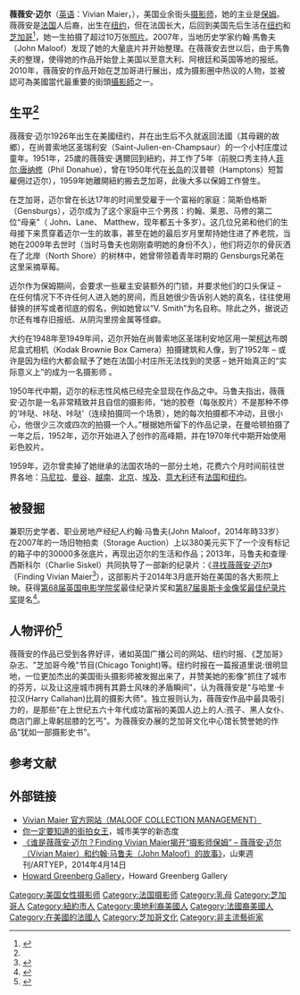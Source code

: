 {{NoteTA
|1=zh-hans:寻找薇薇安·迈尔;zh-hant:尋秘街拍客
}}
{{Infobox artist
| image         = Vivian Maier.jpg
| imagesize     =
| caption       =  Vivian Maier
|birth_name          = Vivian Dorothea Maier
| birth_date     = {{birth date|1926|2|1}}
| birth_place     = {{USA}}[[紐約州|紐約州]][[紐約市|紐約市]]
| death_date     =  {{death date and age|2009|4|21|1926|2|1}}
| death_place    = {{USA}}[[伊利諾州|伊利諾州]][[芝加哥|芝加哥]]
| nationality   = {{USA}}
| field         = [[攝影|攝影]]
| training      =
| movement      =
| works         =
| patrons       =
| influenced    =
| awards        =
| signature    =
}}
'''薇薇安·迈尔'''（[[英语|英语]]：Vivian Maier，{{bd|1926年|2月1日|2009年|4月21日|catIdx=M}}），美国业余街头[[摄影师|摄影师]]，她的主业是[[保姆|保姆]]。薇薇安是[[法国|法国]]人后裔，出生在[[纽约|纽约]]，但在法国长大，后回到美国先后生活在[[纽约|纽约]]和[[芝加哥|芝加哥]]<ref name="#1">{{cite web|url=http://mshandong.com/smart/2014/04/14/finding-vivian-maier-and-john-maloof/5995 | title=谁是薇薇安·迈尔？（artyep）| language=zh-hans| publisher=山東週刊（Shandong Weekly/Schantung）}}</ref>，她一生拍摄了超过10万张[[照片|照片]]。2007年，当地历史学家约翰·馬魯夫（John Maloof）发现了她的大量底片并开始整理。在薇薇安去世以后，由于馬魯夫的整理，使得她的作品开始登上美国以至意大利、阿根廷和英国等地的报纸。2010年，薇薇安的作品开始在芝加哥进行展出，成为摄影圈中热议的人物，並被認可為美國當代最重要的街頭[[攝影師|攝影師]]之一。

== 生平<ref name="#1"/> ==

薇薇安·迈尔1926年出生在美國纽约，并在出生后不久就返回法國（其母親的故鄉），在尚普索地区圣瑞利安（Saint-Julien-en-Champsaur）的一个小村庄度过童年。1951年，25歲的薇薇安·邁爾回到紐約，并工作了5年（前脱口秀主持人[[菲尔·唐纳修|菲尔·唐纳修]]（Phil Donahue），曾在1950年代在[[长岛|长岛]]的汉普顿（Hamptons）短暂雇佣过迈尔），1959年她離開紐約搬去芝加哥，此後大多以保姆工作營生。

在芝加哥，迈尔曾在长达17年的时间里受雇于一个富裕的家庭：简斯伯格斯（Gensburgs），迈尔成为了这个家庭中三个男孩：约翰、莱恩、马修的第二位“母亲”（ John、Lane、 Matthew，现年都五十多岁）。这几位兄弟和他们的生母接下来贯穿着迈尔一生的故事，甚至在她的最后岁月里帮持她住进了养老院，当她在2009年去世时（当时马鲁夫也刚刚查明她的身份不久），他们将迈尔的骨灰洒在了北岸（North Shore）的树林中，她曾带领着青年时期的 Gensburgs兄弟在这里采摘草莓。

迈尔作为保姆期间，会要求一些雇主安装额外的门锁，并要求他们的口头保证 – 在任何情况下不许任何人进入她的房间，而且她很少告诉别人她的真名，往往使用替换的拼写或者彻底的假名，例如她曾以“V. Smith”为名自称。除此之外，据说迈尔还有堆存旧报纸、从阴沟里捞金属等怪癖。

大约在1948年至1949年间，迈尔开始在尚普索地区圣瑞利安地区用一架[[柯达|柯达]]布朗尼盒式相机（Kodak Brownie Box Camera）拍摄建筑和人像，到了1952年 – 或许是因为纽约大都会赋予了她在法国小村庄所无法找到的灵感 – 她开始真正的“实际意义上”的成为一名摄影师 。

1950年代中期，迈尔的标志性风格已经完全显现在作品之中。马鲁夫指出，薇薇安·迈尔是一名非常精致并且自信的摄影师，“她的胶卷（每张胶片）不是那种不停的‘咔哒、咔哒、咔哒’（连续拍摄同一个场景），她的每次拍摄都不冲动，且很小心，他很少三次或四次的拍摄一个人。”根据她所留下的作品记录，在曼哈顿拍摄了一年之后，1952年，迈尔开始进入了创作的高峰期，并在1970年代中期开始使用彩色胶片。

1959年，迈尔曾卖掉了她继承的法国农场的一部分土地，花费六个月时间前往世界各地：[[马尼拉|马尼拉]]、[[曼谷|曼谷]]、[[越南|越南]]、[[北京|北京]]、[[埃及|埃及]]、[[意大利|意大利]]还有[[法国|法国]]和[[纽约|纽约]]。

== 被發掘 ==

兼职历史学者、职业房地产经纪人约翰·马鲁夫(John Maloof，2014年時33岁）在2007年的一场旧物拍卖（Storage Auction）上以380美元买下了一个没有标记的箱子中的30000多张底片，再现出迈尔的生活和作品；2013年，马鲁夫和查理·西斯科尔（Charlie Siskel）共同执导了一部新的纪录片：《[[寻找薇薇安·迈尔|寻找薇薇安·迈尔]]》（Finding Vivian Maier<ref>{{cite web|url=http://www.imdb.com/title/tt2714900/
 | title=Finding Vivian Maier (2013)| language=en| publisher=IMDb.com, Inc}}</ref>），这部影片于2014年3月底开始在美国的各大影院上映。获得[[第68届英国电影学院奖|第68届英国电影学院奖]]最佳纪录片奖和[[第87届奥斯卡金像奖|第87届奥斯卡金像奖]][[奥斯卡最佳纪录片奖|最佳纪录片奖]]提名<ref>{{cite web|url=http://www.out.com/entertainment/popnography/2015/01/15/lgbt-oscar-nominations-imitation-game-meryl-streep-still-alice-|title=2015 Oscar Nominations: Imitation Game, Meryl Streep, Still Alice & More|work=Out Magazine}}</ref>。

== 人物评价<ref>{{cite web|url=http://www.aiweibang.com/yuedu/45019941.html |title=她的出现，改写了摄影史|work=Artspace}}</ref>==

薇薇安的作品已受到各界好评，诸如英国广播公司的网站、纽约时报、《芝加哥》杂志、"芝加哥今晚"节目(Chicago Tonight)等。纽约时报在一篇报道里说:很明显地，一位更加杰出的美国街头摄影师被发掘出来了，并赞美她的影像"抓住了城市的芬芳，以及让这座城市拥有其爵士风味的矛盾瞬间"，认为薇薇安是"与哈里·卡拉汉(Harry Callahan)比肩的摄影大师"。独立报则认为，薇薇安作品中最具吸引力的，是那些"在上世纪五六十年代成功富裕的美国人边上的人:孩子、黑人女仆、商店门廊上卑躬屈膝的乞丐"。为薇薇安办展的芝加哥文化中心馆长赞誉她的作品"犹如一部摄影史书"。

== 参考文献 ==
{{Reflist|2}}

==外部链接==
*[http://www.vivianmaier.com/ Vivian Maier 官方网站（MALOOF COLLECTION MANAGEMENT）]
*[https://web.archive.org/web/20110705120105/http://kaiak.tw/?p=79138 你一定要知道的街拍女王]，城市美学的新态度
*[http://mshandong.com/smart/2014/04/14/finding-vivian-maier-and-john-maloof/5995 《谁是薇薇安·迈尔？Finding Vivian Maier揭开“摄影师保姆” – 薇薇安·迈尔（Vivian Maier）和约翰·马鲁夫（John Maloof）的故事》]，山東週刊/ARTYEP，2014年4月14日
*[http://www.howardgreenberg.com/ Howard Greenberg Gallery]，Howard Greenberg Gallery


{{Authority control}}
{{DEFAULTSORT: Maier, Vivian}}
[[Category:美国女性摄影师|Category:美国女性摄影师]]
[[Category:法国摄影师|Category:法国摄影师]]
[[Category:乳母|Category:乳母]]
[[Category:芝加哥人|Category:芝加哥人]]
[[Category:紐約市人|Category:紐約市人]]
[[Category:奧地利裔美國人|Category:奧地利裔美國人]]
[[Category:法國裔美國人|Category:法國裔美國人]]
[[Category:在美國的法國人|Category:在美國的法國人]]
[[Category:芝加哥文化|Category:芝加哥文化]]
[[Category:非主流藝術家|Category:非主流藝術家]]
